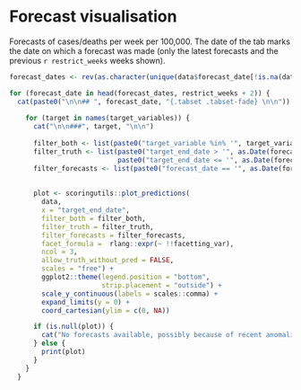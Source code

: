<!-- Visualisation of forecasts (cases or deaths across time) for multiple
forecasting dates. -->

# Forecast visualisation {.tabset .tabset_fade} 

Forecasts of cases/deaths per week per 100,000. The date of the tab marks the date on which a forecast was made (only the latest forecasts and the previous `r restrict_weeks` weeks shown).

```r
forecast_dates <- rev(as.character(unique(data$forecast_date[!is.na(data$forecast_date)])))
```

```r
for (forecast_date in head(forecast_dates, restrict_weeks + 2)) {
  cat(paste0("\n\n## ", forecast_date, "{.tabset .tabset-fade} \n\n"))
  
    for (target in names(target_variables)) {
      cat("\n\n###", target, "\n\n")
      
      filter_both <- list(paste0("target_variable %in% '", target_variables[[target]], "'"))
      filter_truth <- list(paste0("target_end_date > '", as.Date(forecast_date) - 7 * 10, "'"), 
                           paste0("target_end_date <= '", as.Date(forecast_date) + 7 * 4, "'"))
      filter_forecasts <- list(paste0("forecast_date == '", as.Date(forecast_date), "'"))
      
      
      plot <- scoringutils::plot_predictions(
        data,
        x = "target_end_date",
        filter_both = filter_both,
        filter_truth = filter_truth,
        filter_forecasts = filter_forecasts,
        facet_formula =  rlang::expr(~ !!facetting_var),
        ncol = 3,
        allow_truth_without_pred = FALSE,
        scales = "free") + 
        ggplot2::theme(legend.position = "bottom", 
                       strip.placement = "outside") + 
        scale_y_continuous(labels = scales::comma) + 
        expand_limits(y = 0) + 
        coord_cartesian(ylim = c(0, NA))

      if (is.null(plot)) {
        cat("No forecasts available, possibly because of recent anomalies in the available data." )
      } else {
        print(plot)
      }
    }
  }
```

# {.unlisted .unnumbered}
